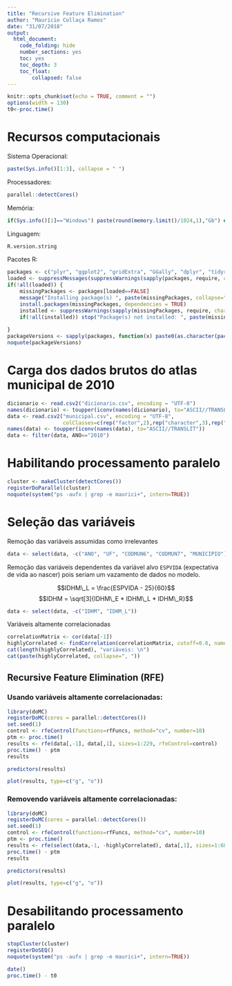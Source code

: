 ```yaml
---
title: "Recursive Feature Elimination"
author: "Maurício Collaça Ramos"
date: "31/07/2018"
output: 
  html_document: 
    code_folding: hide
    number_sections: yes
    toc: yes
    toc_depth: 3
    toc_float:
        collapsed: false
---
```


```r
knitr::opts_chunk$set(echo = TRUE, comment = "")
options(width = 130)
t0<-proc.time()
```

# Recursos computacionais

Sistema Operacional:
```r
paste(Sys.info()[1:3], collapse = " ")
```

Processadores:
```r
parallel::detectCores()
```

Memória:
```r
if(Sys.info()[1]=="Windows") paste(round(memory.limit()/1024,1),"Gb") else cat(system("free -h", intern = TRUE), sep='\n')
```

Linguagem:
```r
R.version.string
```

Pacotes R:
```r
packages <- c("plyr", "ggplot2", "gridExtra", "GGally", "dplyr", "tidyr", "caret", "parallel", "doParallel", "randomForest")
loaded <- suppressMessages(suppressWarnings(sapply(packages, require, character.only=TRUE, warn.conflicts=FALSE, quietly=TRUE)))
if(!all(loaded)) {
    missingPackages <- packages[loaded==FALSE]
    message("Installing package(s) ", paste(missingPackages, collapse=", "))
    install.packages(missingPackages, dependencies = TRUE)
    installed <- suppressWarnings(sapply(missingPackages, require, character.only=TRUE, warn.conflicts=FALSE, quietly=TRUE))
    if(!all(installed)) stop("Package(s) not installed: ", paste(missingPackages[installed==FALSE], collapse=", "))
    
}
packageVersions <- sapply(packages, function(x) paste0(as.character(packageVersion(x)), collapse="."))
noquote(packageVersions)
```

# Carga dos dados brutos do atlas municipal de 2010

```r
dicionario <- read.csv2("dicionario.csv", encoding = "UTF-8")
names(dicionario) <- toupper(iconv(names(dicionario), to="ASCII//TRANSLIT"))
data <- read.csv2("municipal.csv", encoding = "UTF-8",
                  colClasses=c(rep("factor",2),rep("character",3),rep("numeric", 232)))
names(data) <- toupper(iconv(names(data), to="ASCII//TRANSLIT"))
data <- filter(data, ANO=="2010")
```

# Habilitando processamento paralelo
```r
cluster <- makeCluster(detectCores())
registerDoParallel(cluster)
noquote(system("ps -aufx | grep -e maurici+", intern=TRUE))
```

# Seleção das variáveis

Remoção das variáveis assumidas como irrelevantes
```r
data <- select(data, -c("ANO", "UF", "CODMUN6", "CODMUN7", "MUNICIPIO"))
```
Remoção das variáveis dependentes da variável alvo `ESPVIDA` (expectativa de vida ao nascer) pois seriam um vazamento de dados no modelo.

$$IDHM\_L = \frac{ESPVIDA - 25}{60}$$
$$IDHM = \sqrt[3]{IDHM\_E * IDHM\_L * IDHM\_R}$$
```r
data <- select(data, -c("IDHM", "IDHM_L"))
```
Variáveis altamente correlacionadas
```r
correlationMatrix <- cor(data[-1])
highlyCorrelated <- findCorrelation(correlationMatrix, cutoff=0.8, names=TRUE)
cat(length(highlyCorrelated), "variáveis: \n")
cat(paste(highlyCorrelated, collapse=", "))
```

## Recursive Feature Elimination (RFE)

### Usando variáveis altamente correlacionadas:
```r
library(doMC)
registerDoMC(cores = parallel::detectCores())
set.seed(1)
control <- rfeControl(functions=rfFuncs, method="cv", number=10)
ptm <- proc.time()
results <- rfe(data[,-1], data[,1], sizes=1:229, rfeControl=control)
proc.time() - ptm
results
```

```r
predictors(results)
```

```r
plot(results, type=c("g", "o"))
```

### Removendo variáveis altamente correlacionadas:

```r
library(doMC)
registerDoMC(cores = parallel::detectCores())
set.seed(1)
control <- rfeControl(functions=rfFuncs, method="cv", number=10)
ptm <- proc.time()
results <- rfe(select(data,-1, -highlyCorrelated), data[,1], sizes=1:68, rfeControl=control)
proc.time() - ptm
results
```

```r
predictors(results)
```

```r
plot(results, type=c("g", "o"))
```

# Desabilitando processamento paralelo
```r
stopCluster(cluster)
registerDoSEQ()
noquote(system("ps -aufx | grep -e maurici+", intern=TRUE))
```

```r
date()
proc.time() - t0
```